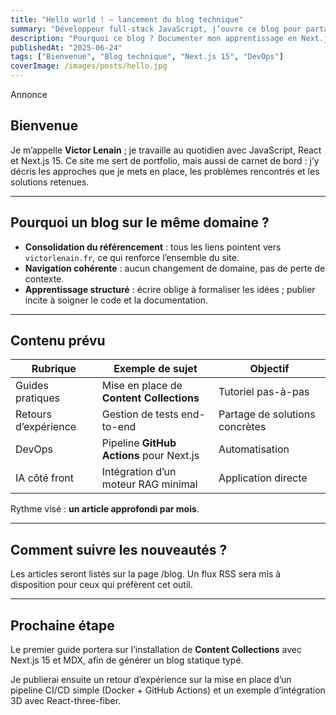 ```yaml
---
title: "Hello world ! – lancement du blog technique"
summary: "Développeur full-stack JavaScript, j’ouvre ce blog pour partager mes pratiques Next.js 15, React 19 et DevOps."
description: "Pourquoi ce blog ? Documenter mon apprentissage en Next.js 15, React 19, DevOps et IA, et proposer des ressources claires aux développeurs."
publishedAt: "2025-06-24"
tags: ["Bienvenue", "Blog technique", "Next.js 15", "DevOps"]
coverImage: /images/posts/hello.jpg
---
```


<Badge variant="secondary">Annonce</Badge>

## Bienvenue

Je m’appelle **Victor Lenain** ; je travaille au quotidien avec JavaScript, React et Next.js 15.
Ce site me sert de portfolio, mais aussi de carnet de bord : j’y décris les approches que je mets en place, les problèmes rencontrés et les solutions retenues.

---

## Pourquoi un blog sur le même domaine ?

- **Consolidation du référencement** : tous les liens pointent vers `victorlenain.fr`, ce qui renforce l’ensemble du site.
- **Navigation cohérente** : aucun changement de domaine, pas de perte de contexte.
- **Apprentissage structuré** : écrire oblige à formaliser les idées ; publier incite à soigner le code et la documentation.

---

## Contenu prévu

| Rubrique | Exemple de sujet | Objectif |
|----------|------------------|----------|
| Guides pratiques | Mise en place de **Content Collections** | Tutoriel pas-à-pas |
| Retours d’expérience | Gestion de tests end-to-end | Partage de solutions concrètes |
| DevOps | Pipeline **GitHub Actions** pour Next.js | Automatisation |
| IA côté front | Intégration d’un moteur RAG minimal | Application directe |

Rythme visé : **un article approfondi par mois**.

---

## Comment suivre les nouveautés ?

Les articles seront listés sur la page <Link href="/blog">/blog</Link>.
Un flux RSS sera mis à disposition pour ceux qui préfèrent cet outil.

---

## Prochaine étape

Le premier guide portera sur l’installation de **Content Collections** avec Next.js 15 et MDX, afin de générer un blog statique typé.

Je publierai ensuite un retour d’expérience sur la mise en place d’un pipeline CI/CD simple (Docker + GitHub Actions) et un exemple d’intégration 3D avec React-three-fiber.
